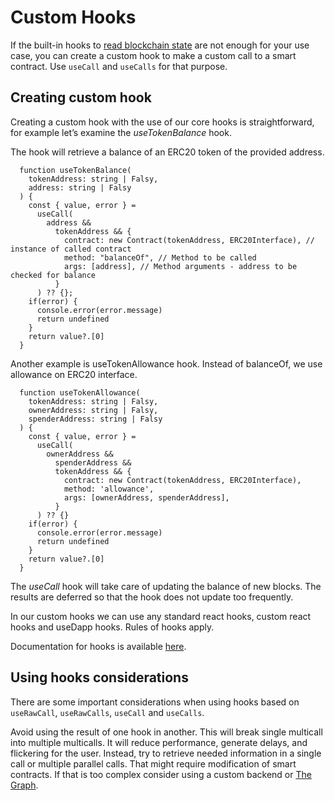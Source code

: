 # Custom Hooks

If the built-in hooks to [read blockchain state](/docs/Getting%20Started/Reading) are not enough for your use case, you can create a custom hook to make a custom call to a smart contract.
Use ``useCall`` and ``useCalls`` for that purpose.

## Creating custom hook

Creating a custom hook with the use of our core hooks is straightforward, for example let’s examine the *useTokenBalance* hook.

The hook will retrieve a balance of an ERC20 token of the provided address.

```tsx
  function useTokenBalance(
    tokenAddress: string | Falsy,
    address: string | Falsy
  ) {
    const { value, error } =
      useCall(
        address &&
          tokenAddress && {
            contract: new Contract(tokenAddress, ERC20Interface), // instance of called contract
            method: "balanceOf", // Method to be called
            args: [address], // Method arguments - address to be checked for balance
          }
      ) ?? {};
    if(error) {
      console.error(error.message)
      return undefined
    }
    return value?.[0]
  }
```

Another example is useTokenAllowance hook. Instead of balanceOf, we use allowance on ERC20 interface.

```tsx
  function useTokenAllowance(
    tokenAddress: string | Falsy,
    ownerAddress: string | Falsy,
    spenderAddress: string | Falsy
  ) {
    const { value, error } =
      useCall(
        ownerAddress &&
          spenderAddress &&
          tokenAddress && {
            contract: new Contract(tokenAddress, ERC20Interface),
            method: 'allowance',
            args: [ownerAddress, spenderAddress],
          }
      ) ?? {}
    if(error) {
      console.error(error.message)
      return undefined
    }
    return value?.[0]
  }
```

The *useCall* hook will take care of updating the balance of new blocks.
The results are deferred so that the hook does not update too frequently.

In our custom hooks we can use any standard react hooks, custom react hooks and useDapp hooks.
Rules of hooks apply.

Documentation for hooks is available [here](/docs/API%20Reference/Hooks).

## Using hooks considerations

There are some important considerations when using hooks based on `useRawCall`, `useRawCalls`, `useCall` and `useCalls`.

Avoid using the result of one hook in another.
This will break single multicall into multiple multicalls.
It will reduce performance, generate delays, and flickering for the user.
Instead, try to retrieve needed information in a single call or multiple parallel calls.
That might require modification of smart contracts.
If that is too complex consider using a custom backend or [The Graph](https://thegraph.com/).
